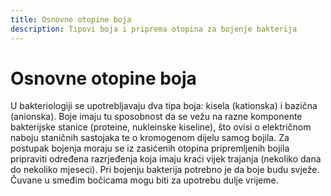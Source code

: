 ```yaml
---
title: Osnovne otopine boja
description: Tipovi boja i priprema otopina za bojenje bakterija
---
```


# Osnovne otopine boja

U bakteriologiji se upotrebljavaju dva tipa boja: kisela (kationska) i bazična (anionska). Boje imaju tu sposobnost da se vežu na razne komponente bakterijske stanice (proteine, nukleinske kiseline), što ovisi o električnom naboju staničnih sastojaka te o kromogenom dijelu samog bojila. Za postupak bojenja moraju se iz zasićenih otopina pripremljenih bojila pripraviti određena razrjeđenja koja imaju kraći vijek trajanja (nekoliko dana do nekoliko mjeseci). Pri bojenju bakterija potrebno je da boje budu svježe. Čuvane u smeđim bočicama mogu biti za upotrebu dulje vrijeme.